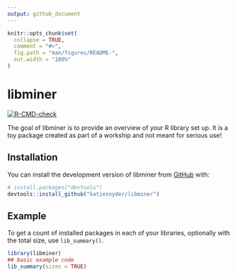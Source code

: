 ```yaml
---
output: github_document
---
```


<!-- README.md is generated from README.Rmd. Please edit that file -->

```r
knitr::opts_chunk$set(
  collapse = TRUE,
  comment = "#>",
  fig.path = "man/figures/README-",
  out.width = "100%"
)
```

# libminer

<!-- badges: start -->
[![R-CMD-check](https://github.com/katiesnyder/libminer/actions/workflows/R-CMD-check.yaml/badge.svg)](https://github.com/katiesnyder/libminer/actions/workflows/R-CMD-check.yaml)
<!-- badges: end -->

The goal of libminer is to provide an overview of your R library set up. It is a toy package created as part of a workship and not meant for serious use!

## Installation

You can install the development version of libminer from [GitHub](https://github.com/) with:

``` r
# install.packages("devtools")
devtools::install_github("katiesnyder/libminer")
```

## Example

To get a count of installed packages in each of your libraries, optionally with the total size,
use `lib_summary()`.

```r
library(libminer)
## basic example code
lib_summary(sizes = TRUE)
```


